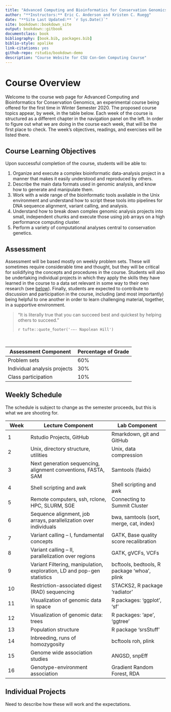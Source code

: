 ```yaml
--- 
title: "Advanced Computing and Bioinformatics for Conservation Genomics. CSU FWCB/BZ 5XX"
author: "**Instructors:** Eric C. Anderson and Kristen C. Ruegg"
date: "**Site Last Updated:** `r Sys.Date()`"
site: bookdown::bookdown_site
output: bookdown::gitbook
documentclass: book
bibliography: [book.bib, packages.bib]
biblio-style: apalike
link-citations: yes
github-repo: rstudio/bookdown-demo
description: "Course Website for CSU Con-Gen Computing Course"
---
```



# Course Overview {-}

Welcome to the course web page for Advanced Computing and Bioinformatics for Conservation Genomics,
an experimental course being offered for the first time in Winter Semester 2020.  The proposed course
topics appear, by week, in the table below.  Each week of the course is structured as a different
chapter in the navigation panel on the left.  In order to figure out what we are doing in the course
each week, that will be the first place to check.  The week's objectives, readings, and exercises will
be listed there.

## Course Learning Objectives {-}

Upon successful completion of the course, students will be able to:

1.	Organize and execute a complex bioinformatic data-analysis project in a manner that makes it easily understood and reproduced by others.
2.	Describe the main data formats used in genomic analysis, and know how to generate and manipulate them. 
3.	Work with a wide range of the bioinformatic tools available in the Unix environment and understand how to script these tools into pipelines for DNA sequence alignment, variant calling, and analysis.
4.	Understand how to break down complex genomic analysis projects into small, independent chunks and execute those using job arrays on a high performance computing cluster.
5.	Perform a variety of computational analyses central to conservation genetics.


## Assessment {-}

Assessment will be based mostly on weekly problem sets.  These will sometimes require
considerable time and thought, but they will be critical for solidifying the concepts
and procedures in the course. Students will also be undertaking individual projects
in which they apply the skills they have learned in the course to a data set
relevant in some way to their own research (see [below](#indproj)).
Finally, students are expected to contribute to discussion and participation in the course,
including (and most importantly) being helpful to one another in order to learn challenging material,
together, in a supportive environment.

> "It is literally true that you can succeed best 
> and quickest by helping others to succeed."
>
> `r tufte::quote_footer('-–- Napolean Hill')`


&nbsp;


Assessment Component | Percentage of Grade
---------------------|-------------------
Problem sets | 60%
Individual analysis projects | 30%
Class participation | 10%



## Weekly Schedule {-}

The schedule is subject to change as the semester proceeds, but this
is what we are shooting for.



Week  |	Lecture  Component	| Lab Component
------|---------------------|---------------
1	 | Rstudio Projects, GitHub	 | Rmarkdown, git and GitHub
2	 | Unix, directory structure, utilities	| Unix, data compression
3	 | Next generation sequencing, alignment conventions, FASTA, SAM | 	Samtools (faidx)
4	 | Shell scripting and awk	| Shell scripting and awk
5	 | Remote computers, ssh, rclone, HPC, SLURM, SGE |	Connecting to Summit Cluster
6	 | Sequence alignment, job arrays, parallelization over individuals | bwa, samtools (sort, merge, cat, index)
7	 | Variant calling – I, fundamental concepts | 	GATK, Base quality score recalibration
8	 | Variant calling – II, parallelization over regions	| GATK, gVCFs, VCFs
9	 | Variant Filtering, manipulation, exploration, LD and pop-gen statistics | bcftools, bedtools, R package ‘whoa’, plink  
10 | Restriction-associated digest (RAD) sequencing | STACKS2, R package ‘radiator’
11 | Visualization of genomic data in space	| R packages: ‘ggplot’, ‘sf’
12 | Visualization of genomic data: trees | R packages: ‘ape’, ‘ggtree’
13 | Population structure | R package ‘srsStuff’
14 | Inbreeding, runs of homozygosity	| bcftools roh, plink
15 | Genome wide association studies | ANGSD, snpEff
16 | Genotype-environment association	| Gradient Random Forest, RDA


## Individual Projects {-#indproj}

Need to describe how these will work and the expectations.
